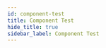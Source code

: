 ```yaml
---
id: component-test
title: Component Test
hide_title: true
sidebar_label: Component Test
---
```


<!-- Copy this file and add to the strings below!
If you can't find one of these, it's fine to leave it empty ("") -->

<div>
    <WikiEntry 
        // The name of the software/service
        title= "" 
        // A link for a picture of the service (optional)
        pic_url= "" 
        // A simple description of the software - can be a few sentances long
        description= ""
        // Name of the developer of the software/service
        developer= ""
        // Official website for the software
        website= ""
        // A link to a support website for the service - this can be an FAQ or guide/tutorial made by the developer
        support= ""
        // This is the type of media it is transmitting ie. audio, video, or audio/video.
        // It can also be more specific ie. lossless, opus, WebRTC, or other formats.
        protocol= ""
        // Which operating systems does the service support (Windows, macOS, Linux, Android, iOS)?
        // If it's browser based, which broswers does it support?
        os_support= ""
        // Does it cost something? If not fill in 'Free'
        pricing= ""
        // Does it requre you to sign up, if not, 'No', if so, 'Yes'
        sign_up= ""
        // Is it self hosted or hosted on the developer's servers, if self-hosted, use 'Yes'
        hosting= ""
        // Recomended speed (typically in kb/s or mb/s)
        rec_speed= ""
        // Required speed (typically in kb/s or mb/s)
        req_speed= ""
        // Maximum quality of the stream (for audio or video)
        max_qual= ""
        // Latency of the stream (in milliseconds) if known, this can be a range
        latency= ""
        // Last update of the software/service, if known (latest GitHub release if available)
        last_update= ""
        // Is the service open-source, if so, "Yes" or "No"
        open_source= ""
        // GitHub, GitLab or other repo for the service
        repo= ""
    />
</div>